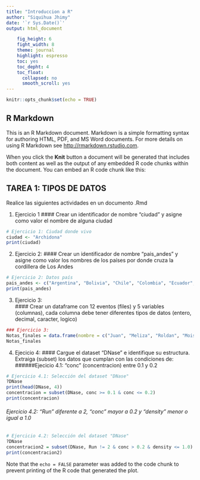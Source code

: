 ```yaml
---
title: "Introduccion a R"
author: "Siquihua Jhimy"
date: '`r Sys.Date()`'
output: html_document

    fig_height: 6
    fight_width: 8
    theme: journal
    highlight: espresso
    toc: yes
    toc_depht: 4
    toc_float:
      collapsed: no
      smooth_scroll: yes
---
```


```r
knitr::opts_chunk$set(echo = TRUE)
```

## R Markdown

This is an R Markdown document. Markdown is a simple formatting syntax for authoring HTML, PDF, and MS Word documents. For more details on using R Markdown see <http://rmarkdown.rstudio.com>.

When you click the **Knit** button a document will be generated that includes both content as well as the output of any embedded R code chunks within the document. You can embed an R code chunk like this:

## TAREA 1: TIPOS DE DATOS

Realice las siguientes actividades en un documento .Rmd

1. Ejercicio 1
#### Crear un identificador de nombre "ciudad" y asigne como valor el nombre de alguna ciudad
```r
# Ejercicio 1: Ciudad donde vivo
ciudad <- "Archidona"
print(ciudad)
```

2. Ejercicio 2: 
#### Crear un identificador de nombre "pais_andes" y asigne como valor los nombres de los países por donde cruza la cordillera de Los Andes

```r
# Ejercicio 2: Datos país
pais_andes <- c("Argentina", "Bolivia", "Chile", "Colombia", "Ecuador", "Perú", "Venezuela")
print(pais_andes)
```

3. Ejercicio 3:  
#### Crear un dataframe con 12 eventos (files) y 5 variables (columnas), cada columna debe tener diferentes tipos de datos (entero, decimal, caracter, logico)

```r
### Ejercicio 3:
Notas_finales = data.frame(nombre = c("Juan", "Meliza", "Roldan", "Moises", "Pedro", "Lizeth", "Liliana", "Fernanda", "Mishell", "Rosa", "Gabriel", "Luis"), apellido = c("Castro", "Villa", "Roa", "Gualapuro", "Guitierrez", "Sanchez", "Montenegro", "Jimenez", "Toledo", "Alvarado", "Garcia", "Cerda"), numero = c("90", "80", "60", "70", "75", "90", "55", "65", "90", "80", "69", "78"), calificacion = c("8", "9", "9", "7.5", "6", "9", "9", "8", "7", "8.5", "9", "10"), final = c("8", "9", "8", "9", "7.6", "7.8", "8.6", "8.8", "9", "8.7", "9.5", "10"))
Notas_finales
```

4. Ejecicio 4: 
#### Cargue el dataset "DNase" e identifique su estructura. Extraiga (subset) los datos que cumplan con las condiciones de:
######Ejecicio 4.1: "conc" (concentracion) entre 0.1 y 0.2

```r
# Ejercicio 4.1: Selección del dataset "DNase"
?DNase
print(head(DNase, 4))
concentracion = subset(DNase, conc >= 0.1 & conc <= 0.2)
print(concentracion)
```
###### Ejercicio 4.2: "Run" diferente a 2, "conc" mayor a 0.2 y "density" menor o igual a 1.0

```r
# Ejercicio 4.2: Selección del dataset "DNase"
?DNase
concentracion2 = subset(DNase, Run != 2 & conc > 0.2 & density <= 1.0)
print(concentracion2)
```

Note that the `echo = FALSE` parameter was added to the code chunk to prevent printing of the R code that generated the plot.
